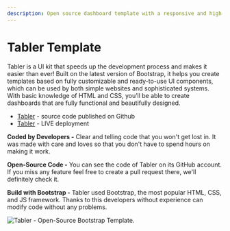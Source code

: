 ```yaml
---
description: Open source dashboard template with a responsive and high-quality UI.
---
```


# Tabler Template

Tabler is a UI kit that speeds up the development process and makes it easier than ever! Built on the latest version of Bootstrap, it helps you create templates based on fully customizable and ready-to-use UI components, which can be used by both simple websites and sophisticated systems. With basic knowledge of HTML and CSS, you’ll be able to create dashboards that are fully functional and beautifully designed.

- [Tabler](https://github.com/admin-dashboards/bootstrap-template-tabler) - source code published on Github
- [Tabler](https://preview.tabler.io/) - LIVE deployment

**Coded by Developers -** Clear and telling code that you won't get lost in. It was made with care and loves so that you don't have to spend hours on making it work.

**Open-Source Code -** You can see the code of Tabler on its GitHub account. If you miss any feature feel free to create a pull request there, we'll definitely check it.

**Build with Bootstrap -** Tabler used Bootstrap, the most popular HTML, CSS, and JS framework. Thanks to this developers without experience can modify code without any problems.

![Tabler - Open-Source Bootstrap Template. ](../../../static/assets/docs-cover-tabler.jpg)
